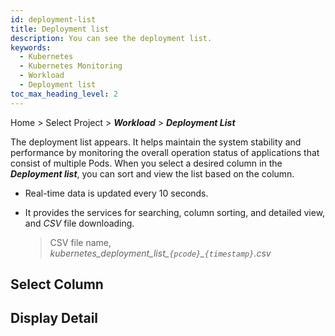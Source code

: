 ```yaml
---
id: deployment-list
title: Deployment list
description: You can see the deployment list.
keywords:
  - Kubernetes
  - Kubernetes Monitoring
  - Workload
  - Deployment list
toc_max_heading_level: 2
---
```


Home > Select Project > **_Workload_** > **_Deployment List_**

The deployment list appears. It helps maintain the system stability and performance by monitoring the overall operation status of applications that consist of multiple Pods. When you select a desired column in the **_Deployment list_**, you can sort and view the list based on the column.

<ImgLang img='k8s-deployment-list.png' desc='Deployment list' />

- Real-time data is updated every 10 seconds.

- It provides the services for searching, column sorting, and detailed view, and _CSV_ file downloading.

  > CSV file name, _kubernetes_deployment_list\_`{pcode}`\_`{timestamp}`.csv_

## Select Column


<K8slistcl />
 
## Display Detail


<K8slistdetail />
